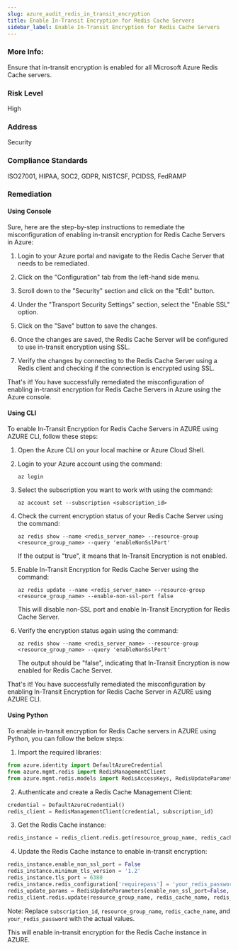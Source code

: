 ```yaml
---
slug: azure_audit_redis_in_transit_encryption
title: Enable In-Transit Encryption for Redis Cache Servers
sidebar_label: Enable In-Transit Encryption for Redis Cache Servers
---
```


### More Info:

Ensure that in-transit encryption is enabled for all Microsoft Azure Redis Cache servers.

### Risk Level

High

### Address

Security

### Compliance Standards

ISO27001, HIPAA, SOC2, GDPR, NISTCSF, PCIDSS, FedRAMP
### Remediation

#### Using Console

Sure, here are the step-by-step instructions to remediate the misconfiguration of enabling in-transit encryption for Redis Cache Servers in Azure:

1. Login to your Azure portal and navigate to the Redis Cache Server that needs to be remediated.

2. Click on the "Configuration" tab from the left-hand side menu.

3. Scroll down to the "Security" section and click on the "Edit" button.

4. Under the "Transport Security Settings" section, select the "Enable SSL" option.

5. Click on the "Save" button to save the changes.

6. Once the changes are saved, the Redis Cache Server will be configured to use in-transit encryption using SSL.

7. Verify the changes by connecting to the Redis Cache Server using a Redis client and checking if the connection is encrypted using SSL.

That's it! You have successfully remediated the misconfiguration of enabling in-transit encryption for Redis Cache Servers in Azure using the Azure console.

#### Using CLI

To enable In-Transit Encryption for Redis Cache Servers in AZURE using AZURE CLI, follow these steps:

1. Open the Azure CLI on your local machine or Azure Cloud Shell.

2. Login to your Azure account using the command:
   
   ```
   az login
   ```

3. Select the subscription you want to work with using the command:
   
   ```
   az account set --subscription <subscription_id>
   ```

4. Check the current encryption status of your Redis Cache Server using the command:
   
   ```
   az redis show --name <redis_server_name> --resource-group <resource_group_name> --query 'enableNonSslPort'
   ```

   If the output is "true", it means that In-Transit Encryption is not enabled.

5. Enable In-Transit Encryption for Redis Cache Server using the command:
   
   ```
   az redis update --name <redis_server_name> --resource-group <resource_group_name> --enable-non-ssl-port false
   ```

   This will disable non-SSL port and enable In-Transit Encryption for Redis Cache Server.

6. Verify the encryption status again using the command:
   
   ```
   az redis show --name <redis_server_name> --resource-group <resource_group_name> --query 'enableNonSslPort'
   ```

   The output should be "false", indicating that In-Transit Encryption is now enabled for Redis Cache Server.

That's it! You have successfully remediated the misconfiguration by enabling In-Transit Encryption for Redis Cache Server in AZURE using AZURE CLI.

#### Using Python

To enable in-transit encryption for Redis Cache servers in AZURE using Python, you can follow the below steps:

1. Import the required libraries:

```python
from azure.identity import DefaultAzureCredential
from azure.mgmt.redis import RedisManagementClient
from azure.mgmt.redis.models import RedisAccessKeys, RedisUpdateParameters
```

2. Authenticate and create a Redis Cache Management Client:

```python
credential = DefaultAzureCredential()
redis_client = RedisManagementClient(credential, subscription_id)
```

3. Get the Redis Cache instance:

```python
redis_instance = redis_client.redis.get(resource_group_name, redis_cache_name)
```

4. Update the Redis Cache instance to enable in-transit encryption:

```python
redis_instance.enable_non_ssl_port = False
redis_instance.minimum_tls_version = '1.2'
redis_instance.tls_port = 6380
redis_instance.redis_configuration['requirepass'] = 'your_redis_password'
redis_update_params = RedisUpdateParameters(enable_non_ssl_port=False, minimum_tls_version='1.2', tls_port=6380, redis_configuration={'requirepass': 'your_redis_password'})
redis_client.redis.update(resource_group_name, redis_cache_name, redis_update_params)
```

Note: Replace `subscription_id`, `resource_group_name`, `redis_cache_name`, and `your_redis_password` with the actual values.

This will enable in-transit encryption for the Redis Cache instance in AZURE.



